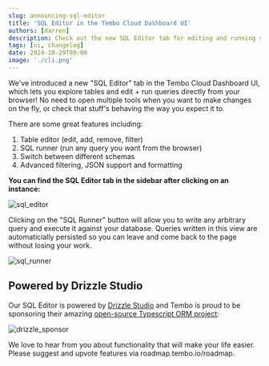 ```yaml
---
slug: announcing-sql-editor
title: 'SQL Editor in the Tembo Cloud Dashboard UI'
authors: [darren]
description: Check out the new SQL Editor tab for editing and running your SQL queries, directly from the Tembo Cloud Dashboard UI!
tags: [ui, changelog]
date: 2024-10-29T09:00
image: './cli.png'
---
```


We've introduced a new "SQL Editor" tab in the Tembo Cloud Dashboard UI, which lets you explore tables and edit + run queries directly from your browser! No need to open multiple tools when you want to make changes on the fly, or check that stuff's behaving the way you expect it to. 

There are some great features including:

1. Table editor (edit, add, remove, filter)
2. SQL runner (run any query you want from the browser)
3. Switch between different schemas
4. Advanced filtering, JSON support and formatting

**You can find the SQL Editor tab in the sidebar after clicking on an instance:**

![sql_editor](./sql-editor-ui.png)

Clicking on the "SQL Runner" button will allow you to write any arbitrary query and execute it against your database. Queries written in this view are automaticially persisted so you can leave and come back to the page without losing your work.

![sql_runner](./sql-runner.png)

## Powered by Drizzle Studio

Our SQL Editor is powered by [Drizzle Studio](https://www.npmjs.com/package/@drizzle-team/studio) and Tembo is proud to be sponsoring their amazing [open-source Typescript ORM project](https://orm.drizzle.team/):

![drizzle_sponsor](./sponsor.png)

We love to hear from you about functionality that will make your life easier. Please suggest and upvote features via roadmap.tembo.io/roadmap.
